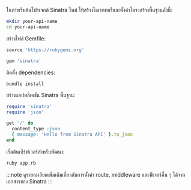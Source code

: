 ในการเริ่มต้นโปรเจกต์ Sinatra ใหม่ ให้สร้างไดเรกทอรีและตั้งค่าโครงสร้างพื้นฐานดังนี้:

```bash
mkdir your-api-name
cd your-api-name
```

สร้างไฟล์ Gemfile:

```ruby title="Gemfile"
source 'https://rubygems.org'

gem 'sinatra'
```

ติดตั้ง dependencies:

```bash
bundle install
```

สร้างแอปพลิเคชัน Sinatra พื้นฐาน:

```ruby title="app.rb"
require 'sinatra'
require 'json'

get '/' do
  content_type :json
  { message: 'Hello from Sinatra API' }.to_json
end
```

เริ่มต้นเซิร์ฟเวอร์สำหรับพัฒนา:

```bash
ruby app.rb
```

:::note
ดูรายละเอียดเพิ่มเติมเกี่ยวกับการตั้งค่า route, middleware และฟีเจอร์อื่น ๆ ได้จากเอกสารของ Sinatra
:::
